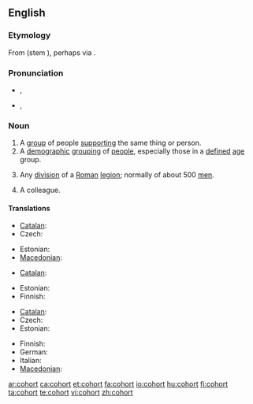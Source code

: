 ==English==
{{wikipedia}}

===Etymology===
From {{etyl|la}} {{term|cohors|lang=la}} (stem {{term|cohort-|lang=la}}), perhaps via {{etyl|fro}} {{term|cohorte|lang=fro}}.

===Pronunciation===
* {{a|UK}} {{IPA|/'kəʊ.hɔː(ɹ)t/}}, {{SAMPA|/"k@U.h@U.hO:(r)t/}}
* {{a|US}} {{IPA|/ˈkoʊ̯.hɔɹt/}}, {{SAMPA|/"koU.hOrt/}}

===Noun===
{{en-noun}}

# A [[group]] of people [[support]]ing the same thing or person.
# A [[demographic]] [[grouping]] of [[people]], especially those in a [[defined]] [[age]] group.
# {{military|history}} Any [[division]] of a [[Roman]] [[legion]]; normally of about 500 [[men]].
# A colleague.

{{rfex}}

====Translations====
{{trans-top|group of people supporting the same thing or person}}
* [[Catalan]]: {{t+|ca|cohort}}
* Czech: {{t-|cs|kohorta|f}}
{{trans-mid}}
* Estonian: {{t-|et|kohort}}
* [[Macedonian]]: {{t|mk|истомисленици|m|p|tr=istomislénici}}
{{trans-bottom}}

{{trans-top|demographic grouping of people}}
* [[Catalan]]: {{t+|ca|cohort}}
{{trans-mid}}
* Estonian: {{t-|et|kohort}}
* Finnish: {{t|fi|kohortti}}
{{trans-bottom}}

{{trans-top|division of Roman legion}}
* [[Catalan]]: {{t+|ca|cohort}}
* Czech: {{t-|cs|kohorta|f}}
* Estonian: {{t-|et|kohort}}
{{trans-mid}}
* Finnish: {{t|fi|kohortti}}
* German: {{t-|de|Kohorte|f}}
* Italian: {{t|it|coorte}}
* [[Macedonian]]: {{t|mk|кохорт|m|tr=kóhort}}
{{trans-bottom}}

[[ar:cohort]]
[[ca:cohort]]
[[et:cohort]]
[[fa:cohort]]
[[io:cohort]]
[[hu:cohort]]
[[fi:cohort]]
[[ta:cohort]]
[[te:cohort]]
[[vi:cohort]]
[[zh:cohort]]